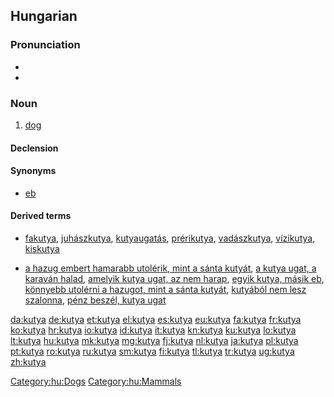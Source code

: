 ==Hungarian==

===Pronunciation===
* {{IPA|/ˈkucɒ/|lang=hu}}
* {{hyphenation|ku|tya}}

===Noun===
{{hu-noun|pl=kutyák}}

# [[dog]]

====Declension====
{{hu-decl-k-back|kuty|á|ul=y}}{{hu-pos-tok|kutyá}}

====Synonyms====
* [[eb]]

====Derived terms====
* {{sense|Compound words}}  [[fakutya]], [[juhászkutya]], [[kutyaugatás]], [[prérikutya]], [[vadászkutya]], [[vízikutya]], [[kiskutya]]
* {{sense|Expressions}}  [[a hazug embert hamarabb utolérik, mint a sánta kutyát]], [[a kutya ugat, a karaván halad]], [[amelyik kutya ugat, az nem harap]], [[egyik kutya, másik eb]], [[könnyebb utolérni a hazugot, mint a sánta kutyát]], [[kutyából nem lesz szalonna]], [[pénz beszél, kutya ugat]]

[[Category:hu:Dogs]]
[[Category:hu:Mammals]]

[[da:kutya]]
[[de:kutya]]
[[et:kutya]]
[[el:kutya]]
[[es:kutya]]
[[eu:kutya]]
[[fa:kutya]]
[[fr:kutya]]
[[ko:kutya]]
[[hr:kutya]]
[[io:kutya]]
[[id:kutya]]
[[it:kutya]]
[[kn:kutya]]
[[ku:kutya]]
[[lo:kutya]]
[[lt:kutya]]
[[hu:kutya]]
[[mk:kutya]]
[[mg:kutya]]
[[fj:kutya]]
[[nl:kutya]]
[[ja:kutya]]
[[pl:kutya]]
[[pt:kutya]]
[[ro:kutya]]
[[ru:kutya]]
[[sm:kutya]]
[[fi:kutya]]
[[tl:kutya]]
[[tr:kutya]]
[[ug:kutya]]
[[zh:kutya]]